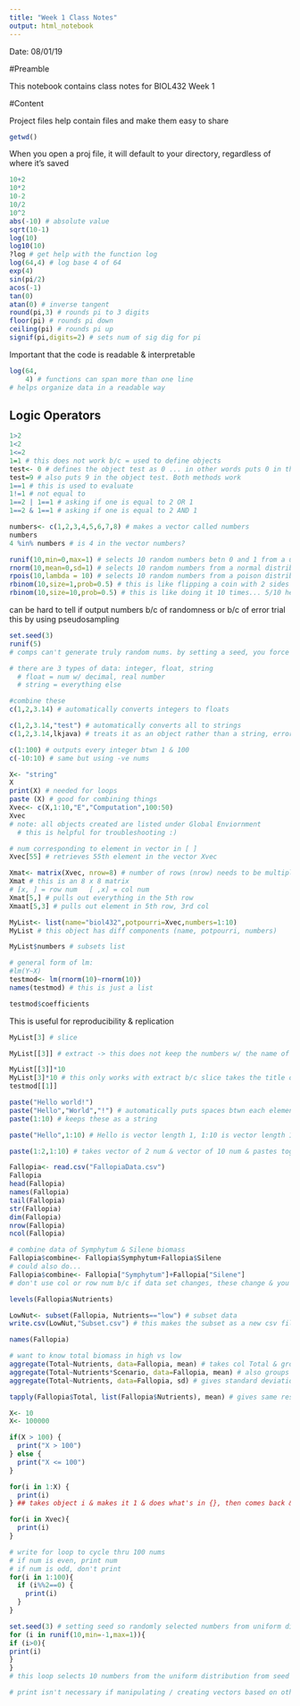 ```yaml
---
title: "Week 1 Class Notes"
output: html_notebook
---
```


Date: 08/01/19

#Preamble 

This notebook contains class notes for BIOL432 Week 1

#Content

Project files help contain files and make them easy to share

```r
getwd()
```
When you open a proj file, it will default to your directory, regardless of where it's saved

```r
10+2
10*2
10-2
10/2
10^2
abs(-10) # absolute value
sqrt(10-1)
log(10)
log10(10)
?log # get help with the function log
log(64,4) # log base 4 of 64
exp(4)
sin(pi/2)
acos(-1)
tan(0)
atan(0) # inverse tangent
round(pi,3) # rounds pi to 3 digits
floor(pi) # rounds pi down
ceiling(pi) # rounds pi up
signif(pi,digits=2) # sets num of sig dig for pi
```

Important that the code is readable & interpretable 

```r
log(64,
    4) # functions can span more than one line
# helps organize data in a readable way
```

## Logic Operators

```r
1>2
1<2
1<=2
1=1 # this does not work b/c = used to define objects
test<- 0 # defines the object test as 0 ... in other words puts 0 in the object test
test=9 # also puts 9 in the object test. Both methods work
1==1 # this is used to evaluate 
1!=1 # not equal to
1==2 | 1==1 # asking if one is equal to 2 OR 1
1==2 & 1==1 # asking if one is equal to 2 AND 1
```

```r
numbers<- c(1,2,3,4,5,6,7,8) # makes a vector called numbers
numbers
4 %in% numbers # is 4 in the vector numbers?
```

```r
runif(10,min=0,max=1) # selects 10 random numbers betn 0 and 1 from a uniform distribution
rnorm(10,mean=0,sd=1) # selects 10 random numbers from a normal distribution with mean 0 and standard deviation of 1
rpois(10,lambda = 10) # selects 10 random numbers from a poison distribution with lambda = 1
rbinom(10,size=1,prob=0.5) # this is like flipping a coin with 2 sides once
rbinom(10,size=10,prob=0.5) # this is like doing it 10 times... 5/10 heads, 4/10 heads, 2/10 heads, etc. 
```

can be hard to tell if output numbers b/c of randomness or b/c of error
trial this by using pseudosampling

```r
set.seed(3)
runif(5)
# comps can't generate truly random nums. by setting a seed, you force the comp to use the same seed. you will always get the same set of random nums by using that same seed
```

```r
# there are 3 types of data: integer, float, string
  # float = num w/ decimal, real number
  # string = everything else

#combine these
c(1,2,3.14) # automatically converts integers to floats

c(1,2,3.14,"test") # automatically converts all to strings
c(1,2,3.14,lkjava) # treats it as an object rather than a string, error b/c object not defined

c(1:100) # outputs every integer btwn 1 & 100
c(-10:10) # same but using -ve nums

X<- "string"
X
print(X) # needed for loops
paste (X) # good for combining things
Xvec<- c(X,1:10,"E","Computation",100:50)
Xvec
# note: all objects created are listed under Global Enviornment
  # this is helpful for troubleshooting :)

# num corresponding to element in vector in [ ]
Xvec[55] # retrieves 55th element in the vector Xvec
```

```r
Xmat<- matrix(Xvec, nrow=8) # number of rows (nrow) needs to be multiple of data length (Xvec)
Xmat # this is an 8 x 8 matrix
# [x, ] = row num   [ ,x] = col num
Xmat[5,] # pulls out everything in the 5th row
Xmaat[5,3] # pulls out element in 5th row, 3rd col
```

```r
MyList<- list(name="biol432",potpourri=Xvec,numbers=1:10)
MyList # this object has diff components (name, potpourri, numbers)

MyList$numbers # subsets list

# general form of lm:
#lm(Y~X)
testmod<- lm(rnorm(10)~rnorm(10))
names(testmod) # this is just a list

testmod$coefficients
```

This is useful for reproducibility & replication 

```r
MyList[3] # slice

MyList[[3]] # extract -> this does not keep the numbers w/ the name of the list

MyList[[3]]*10
MyList[3]*10 # this only works with extract b/c slice takes the title of the list so it doesn't treat it as numbers
testmod[[1]]
```

```r
paste("Hello world!")
paste("Hello","World","!") # automatically puts spaces btwn each element
paste(1:10) # keeps these as a string

paste("Hello",1:10) # Hello is vector length 1, 1:10 is vector length 10 ... takes element from each 10 numbers & the next element of Hello but only length 1 so all say Hello

paste(1:2,1:10) # takes vector of 2 num & vector of 10 num & pastes together
```

```r
Fallopia<- read.csv("FallopiaData.csv")
Fallopia
head(Fallopia)
names(Fallopia)
tail(Fallopia)
str(Fallopia)
dim(Fallopia)
nrow(Fallopia)
ncol(Fallopia)

# combine data of Symphytum & Silene biomass
Fallopia$combine<- Fallopia$Symphytum+Fallopia$Silene
# could also do...
Fallopia$combine<- Fallopia["Symphytum"]+Fallopia["Silene"]
# don't use col or row num b/c if data set changes, these change & you wouldn't notice

levels(Fallopia$Nutrients)

LowNut<- subset(Fallopia, Nutrients=="low") # subset data
write.csv(LowNut,"Subset.csv") # this makes the subset as a new csv file saved in the wd

names(Fallopia)

# want to know total biomass in high vs low
aggregate(Total~Nutrients, data=Fallopia, mean) # takes col Total & groups by Nutrients in data set Fallopia & calculates mean
aggregate(Total~Nutrients*Scenario, data=Fallopia, mean) # also groups by scenario
aggregate(Total~Nutrients, data=Fallopia, sd) # gives standard deviation

tapply(Fallopia$Total, list(Fallopia$Nutrients), mean) # gives same results 

```

```r
X<- 10
X<- 100000

if(X > 100) {
  print("X > 100")
} else {
  print("X <= 100")
}

for(i in 1:X) {
  print(i)
} ## takes object i & makes it 1 & does what's in {}, then comes back & makes i 2, etc.

for(i in Xvec){
  print(i)
}

# write for loop to cycle thru 100 nums
# if num is even, print num
# if num is odd, don't print
for(i in 1:100){
  if (i%%2==0) {
    print(i)
  }
}

set.seed(3) # setting seed so randomly selected numbers from uniform distribution will always be the same
for (i in runif(10,min=-1,max=1)){
if (i>0){
print(i)
}
}
# this loop selects 10 numbers from the uniform distribution from seed 3 & only prints when positive 

# print isn't necessary if manipulating / creating vectors based on other vectors

```

